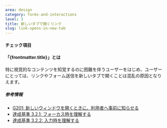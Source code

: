 ```yaml
---
area: design
category: forms-and-interactions
level: 3
title: 新しいタブで開くリンク
slug: link-opens-in-new-tab
---
```



#### チェック項目

<Checkpoint title="リンクやフォーム送信を同じタブで開く" />
<Checkpoint title="新しいタブまたはウィンドウで開く場合、ユーザーに事前に知らせる" />

#### 「{frontmatter.title}」とは

特に視覚的なコンテンツを知覚するのに困難を伴うユーザーをはじめ、ユーザーにとっては、リンクやフォーム送信を新しいタブで開くことは混乱の原因となりえます。

##### 参考情報

- [G201: 新しいウィンドウを開くときに、利用者へ事前に知らせる](https://waic.jp/docs/WCAG21/Techniques/general/G201)
- [達成基準 3.2.1: フォーカス時を理解する](https://waic.jp/docs/WCAG21/Understanding/on-focus.html)
- [達成基準 3.2.2: 入力時を理解する](https://waic.jp/docs/WCAG21/Understanding/on-input.html)

